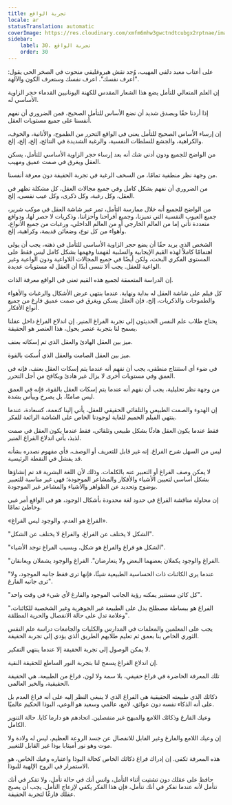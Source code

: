 ```yaml
---
title: تجربة الواقع
locale: ar
statusTranslation: automatic
coverImage: https://res.cloudinary.com/xmfm6mhw3gwctndtcubgx2rptnae/image/upload/v1740337243/small_cover_educacion_fundamental_a051170f1c.webp
sidebar:
    label: 30. تجربة الواقع
    order: 30
---
```

على أعتاب معبد دلفي المهيب، وُجد نقش هيروغليفي منحوت في الصخر الحي يقول: "اعرف نفسك". اعرف نفسك وستعرف الكون والآلهة.

إن العلم المتعالي للتأمل يضع هذا الشعار المقدس للكهنة اليونانيين القدماء حجر الزاوية الأساسي له.

إذا أردنا حقًا وبصدق شديد أن نضع الأساس للتأمل الصحيح، فمن الضروري أن نفهم أنفسنا على جميع مستويات العقل.

إن إرساء الأساس الصحيح للتأمل يعني في الواقع التحرر من الطموح، والأنانية، والخوف، والكراهية، والجشع للسلطات النفسية، والرغبة الشديدة في النتائج، إلخ، إلخ، إلخ.

من الواضح للجميع ودون أدنى شك أنه بعد إرساء حجر الزاوية الأساسي للتأمل، يسكن العقل ويغرق في صمت عميق ومهيب.

من وجهة نظر منطقية تمامًا، من السخف الرغبة في تجربة الحقيقة دون معرفة أنفسنا.

من الضروري أن نفهم بشكل كامل وفي جميع مجالات العقل، كل مشكلة تظهر في العقل، وكل رغبة، وكل ذكرى، وكل عيب نفسي، إلخ.

من الواضح للجميع أنه خلال ممارسة التأمل، تمر عبر شاشة العقل في موكب شرير، جميع العيوب النفسية التي تميزنا، وجميع أفراحنا وأحزاننا، وذكريات لا حصر لها، ودوافع متعددة تأتي إما من العالم الخارجي أو من العالم الداخلي، ورغبات من جميع الأنواع، وأهواء من كل نوع، وضغائن قديمة، وكراهية، إلخ.

الشخص الذي يريد حقًا أن يضع حجر الزاوية الأساسي للتأمل في ذهنه، يجب أن يولي اهتمامًا كاملاً لهذه القيم الإيجابية والسلبية لفهمنا وفهمها بشكل كامل ليس فقط على المستوى الفكري البحت، ولكن أيضًا في جميع المجالات اللاواعية ودون الواعية وغير الواعية للعقل. يجب ألا ننسى أبدًا أن العقل له مستويات عديدة.

إن الدراسة المتعمقة لجميع هذه القيم تعني في الواقع معرفة الذات.

كل فيلم على شاشة العقل له بداية ونهاية. عندما ينتهي عرض الأشكال والرغبات والأهواء والطموحات والذكريات، إلخ، فإن العقل يسكن ويغرق في صمت عميق فارغ من جميع أنواع الأفكار.

يحتاج طلاب علم النفس الحديثون إلى تجربة الفراغ المنير. إن اندلاع الفراغ داخل عقلنا يسمح لنا بتجربة عنصر يحول، هذا العنصر هو الحقيقة.

ميز بين العقل الهادئ والعقل الذي تم إسكاته بعنف.

ميز بين العقل الصامت والعقل الذي أُسكت بالقوة.

في ضوء أي استنتاج منطقي، يجب أن نفهم أنه عندما يتم إسكات العقل بعنف، فإنه في العمق وفي مستويات أخرى لا يزال غير هادئ ويكافح من أجل التحرر.

من وجهة نظر تحليلية، يجب أن نفهم أنه عندما يتم إسكات العقل بالقوة، فإنه في العمق ليس صامتًا، بل يصرخ وييأس بشدة.

إن الهدوء والصمت الطبيعي والتلقائي الحقيقي للعقل، يأتي إلينا كنعمة، كسعادة، عندما ينتهي الفيلم الحميم للغاية لوجودنا الخاص على الشاشة الرائعة للفكر.

فقط عندما يكون العقل هادئًا بشكل طبيعي وتلقائي، فقط عندما يكون العقل في صمت لذيذ، يأتي اندلاع الفراغ المنير.

ليس من السهل شرح الفراغ. إنه غير قابل للتعريف أو الوصف، فأي مفهوم نصدره بشأنه قد يفشل في النقطة الرئيسية.

لا يمكن وصف الفراغ أو التعبير عنه بالكلمات. وذلك لأن اللغة البشرية قد تم إنشاؤها بشكل أساسي لتعيين الأشياء والأفكار والمشاعر الموجودة؛ فهي غير مناسبة للتعبير بوضوح وتحديد عن الظواهر والأشياء والمشاعر غير الموجودة.

إن محاولة مناقشة الفراغ في حدود لغة محدودة بأشكال الوجود، هو في الواقع أمر غبي وخاطئ تمامًا.

«الفراغ هو العدم، والوجود ليس الفراغ».

"الشكل لا يختلف عن الفراغ، والفراغ لا يختلف عن الشكل".

"الشكل هو فراغ والفراغ هو شكل، وبسبب الفراغ توجد الأشياء".

"الفراغ والوجود يكملان بعضهما البعض ولا يتعارضان". الفراغ والوجود يشملان ويعانقان.

"عندما يرى الكائنات ذات الحساسية الطبيعية شيئًا، فإنها ترى فقط جانبه الموجود، ولا ترى جانبه الفارغ".

"كل كائن مستنير يمكنه رؤية الجانب الموجود والفارغ لأي شيء في وقت واحد".

"الفراغ هو ببساطة مصطلح يدل على الطبيعة غير الجوهرية وغير الشخصية للكائنات، وعلامة تدل على حالة الانفصال والحرية المطلقة".

يجب على المعلمين والمعلمات في المدارس والكليات والجامعات دراسة علم النفس الثوري الخاص بنا بعمق ثم تعليم طلابهم الطريق الذي يؤدي إلى تجربة الحقيقة.

لا يمكن الوصول إلى تجربة الحقيقة إلا عندما ينتهي التفكير.

إن اندلاع الفراغ يسمح لنا بتجربة النور الساطع للحقيقة النقية.

تلك المعرفة الحاضرة في فراغ حقيقي، بلا سمة ولا لون، فراغ من الطبيعة، هي الحقيقة الحقيقية، والخير العالمي.

ذكائك الذي طبيعته الحقيقية هي الفراغ الذي لا ينبغي النظر إليه على أنه فراغ العدم بل على أنه الذكاء نفسه دون عوائق، لامع، عالمي وسعيد هو الوعي، البوذا الحكيم عالميًا.

وعيك الفارغ وذكائك اللامع والمبهج غير منفصلين. اتحادهم هو دارما كايا. حالة التنوير الكامل.

إن وعيك اللامع والفارغ وغير القابل للانفصال عن جسد الروعة العظيم، ليس له ولادة ولا موت وهو نور أميتابا بوذا غير القابل للتغيير.

هذه المعرفة تكفي. إن إدراك فراغ ذكائك الخاص كحالة البوذا واعتباره وعيك الخاص، هو الاستمرار في الروح الإلهية للبوذا.

حافظ على عقلك دون تشتيت أثناء التأمل، وانس أنك في حالة تأمل، ولا تفكر في أنك تتأمل لأنه عندما تفكر في أنك تتأمل، فإن هذا الفكر يكفي لإزعاج التأمل. يجب أن يصبح عقلك فارغًا لتجربة الحقيقة.

